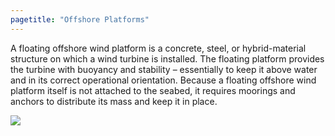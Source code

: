 ```yaml
---
pagetitle: "Offshore Platforms"
---
```


::: {.grid}
::::: {.g-col-12}
::::::: {#platform-info}
A floating offshore wind platform is a concrete, steel, or hybrid-material structure on which a wind turbine is installed. The floating platform provides the turbine with buoyancy and stability – essentially to keep it above water and in its correct operational orientation. Because a floating offshore wind platform itself is not attached to the seabed, it requires moorings and anchors to distribute its mass and keep it in place.
:::::::
:::::
::::: {.g-col-12}
::::::: {#platform-types}
![](../../../images/infographic/platform-types.jpg)
:::::::
:::::
:::
